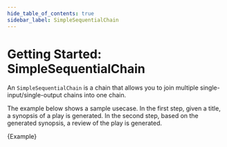 ```yaml
---
hide_table_of_contents: true
sidebar_label: SimpleSequentialChain
---
```



# Getting Started: SimpleSequentialChain

An `SimpleSequentialChain` is a chain that allows you to join multiple single-input/single-output chains into one chain.

The example below shows a sample usecase. In the first step, given a title, a synopsis of a play is generated. In the second step, based on the generated synopsis, a review of the play is generated.

<CodeBlock language="typescript">{Example}</CodeBlock>
